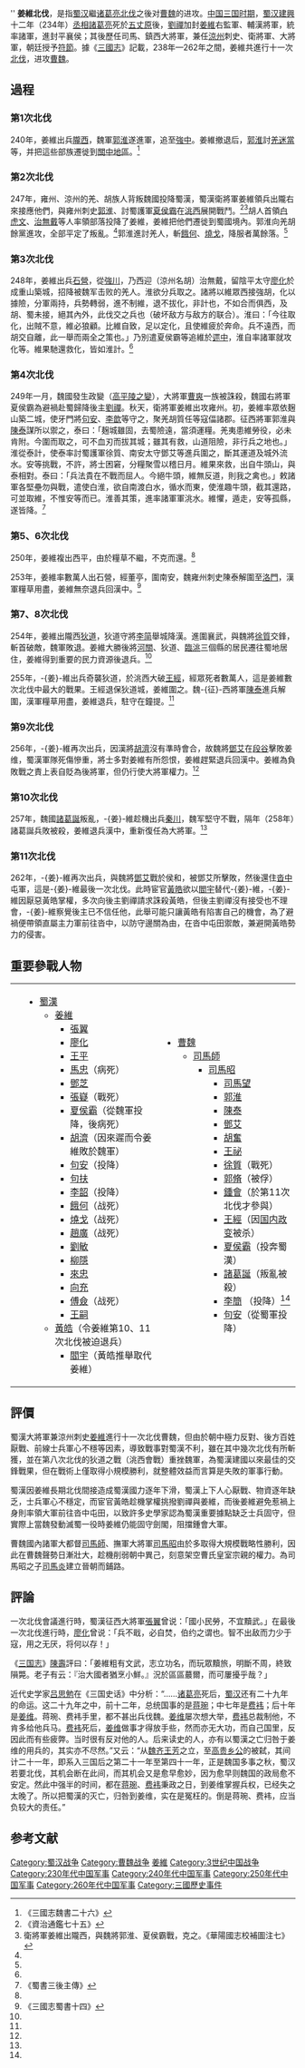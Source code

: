 {{noteTA
|1=斜谷
}}
{{Infobox Military Conflict|
image=|
caption=|
conflict=姜維北伐|
partof=姜維北伐|
date=魏正始元年至景元三年<br>蜀漢延熙三年至景耀五年<br>240年－262年|
place=[[隴西|隴西]]、[[漢中|漢中]]|
result=[[蜀漢|蜀漢]]大將軍[[姜維|姜維]]北伐。第十一次北伐因[[黄皓_(宦官)|黃皓]]的緣故，導致姜維被迫逃往邊遠地帶分兵屯田|
combatant1=[[蜀漢|蜀漢]]|
combatant2=[[曹魏|曹魏]]|
commander1=[[姜維|姜維]]<br>[[夏侯霸|夏侯霸]]†<br>[[張翼_(三國)|張翼]]<br>[[廖化|廖化]]|
commander2=（第一至四次）[[郭淮|郭淮]]、[[夏侯霸|夏侯霸]]（第四次投降）<br>（第五、六次）[[陈泰_(三国)|陳泰]]<br>（第七、八次）[[陈泰_(三国)|陳泰]]、[[徐質|徐質]]†、[[李簡_(三國)|李簡]]（投降）<br>（第九、十一次）[[鄧艾|鄧艾]]<br>（第十次）[[鄧艾|鄧艾]]、[[諸葛誕|諸葛誕]]†|
strength1=不明|
strength2=不详|
casualties1=上萬|
casualties2=數萬人|
}}
''
'''姜維北伐'''，是指[[蜀汉|蜀汉]]繼[[诸葛亮北伐|诸葛亮北伐]]之後对[[曹魏|曹魏]]的进攻。[[中国|中国]][[三国时期|三国时期]]，[[蜀汉|蜀汉]][[建兴_(蜀汉)|建興]]十二年（234年）[[丞相|丞相]][[諸葛亮|諸葛亮]]死於[[五丈原|五丈原]]後，[[劉禪|劉禪]]加封[[姜維|姜維]]右監軍、輔漢將軍，統率諸軍，進封平襄侯；其後歷任司馬、鎮西大將軍，兼任[[涼州|涼州]]刺史、衛將軍、大將軍，朝廷授予[[符節|符節]]。據《[[三國志|三國志]]》記載，238年—262年之間，姜維共進行十一次[[北伐|北伐]]，进攻[[曹魏|曹魏]]。

== 過程 ==
=== 第1次北伐 ===
240年，姜維出兵[[隴西|隴西]]，魏軍[[郭淮|郭淮]]遂進軍，追至[[強中|強中]]。姜維撤退后，[[郭淮|郭淮]]討[[羌|羌]][[迷當|迷當]]等，并把這些部族遷徙到[[關中地區|關中地區]]。<ref name="#1">《三國志魏書二十六》</ref>

=== 第2次北伐 ===
247年，雍州、涼州的羌、胡族人背叛魏國投降蜀漢，蜀漢衛將軍姜維領兵出隴右來接應他們，與雍州刺史[[郭淮|郭淮]]、討蜀護軍[[夏侯霸|夏侯霸]]在[[洮西|洮西]]展開戰鬥。<ref name="#2">《資治通鑑七十五》</ref><ref>衛將軍姜維出隴西，與魏將郭淮、夏侯霸戰，克之。《華陽國志校補圖注七》</ref>胡人首領[[白虎文|白虎文]]、[[治無戴|治無戴]]等人率領部落投降了姜維，姜維把他們遷徙到蜀國境內。郭淮向羌胡餘黨進攻，全部平定了叛亂。<ref name="#2"/>郭淮進討羌人，斬[[餓何|餓何]]、[[燒戈|燒戈]]，降服者萬餘落。<ref name="#1"/>

=== 第3次北伐 ===
248年，姜維出兵[[石營|石營]]，從[[強川|強川]]，乃西迎（涼州名胡）治無戴，留陰平太守[[廖化|廖化]]於成重山築城，招降被魏军击败的羌人。淮欲分兵取之。諸將以維眾西接強胡，化以據險，分軍兩持，兵勢轉弱，進不制維，退不拔化，非計也，不如合而俱西，及胡、蜀未接，絕其內外，此伐交之兵也（破坏敌方与敌方的联合）。淮曰：「今往取化，出賊不意，維必狼顧。比維自致，足以定化，且使維疲於奔命。兵不遠西，而胡交自離，此一舉而兩全之策也。」乃別遣夏侯霸等追維於[[遝中|遝中]]，淮自率諸軍就攻化等。維果馳還救化，皆如淮計。<ref name="#1"/>

=== 第4次北伐 ===
{{see also|曲城之戰}}
249年一月，魏國發生政變（[[高平陵之变|高平陵之變]]），大將軍[[曹爽|曹爽]]一族被誅殺，魏國右將軍夏侯霸為避禍赴蜀歸降後主[[劉禪|劉禪]]。秋天，衛將軍姜維出攻雍州。初，姜維率眾依麹山築二城，使牙門將[[句安|句安]]、[[李歆_(蜀漢)|李歆]]等守之，聚羌胡質任等寇偪諸郡。征西將軍郭淮與[[陈泰_(三国)|陳泰]]謀所以禦之，泰曰：「麹城雖固，去蜀險遠，當須運糧。羌夷患維勞役，必未肯附。今圍而取之，可不血刃而拔其城；雖其有救，山道阻險，非行兵之地也。」淮從泰計，使泰率討蜀護軍徐質、南安太守鄧艾等進兵圍之，斷其運道及城外流水。安等挑戰，不許，將士困窘，分糧聚雪以稽日月。維果來救，出自牛頭山，與泰相對。泰曰：「兵法貴在不戰而屈人。今絕牛頭，維無反道，則我之禽也。」敕諸軍各堅壘勿與戰，遣使白淮，欲自南渡白水，循水而東，使淮趣牛頭，截其還路，可並取維，不惟安等而已。淮善其策，進率諸軍軍洮水。維懼，遁走，安等孤縣，遂皆降。<ref name="#3">《蜀書三後主傳》</ref>

=== 第5、6次北伐 ===
250年，姜維複出西平，由於糧草不繼，不克而還。<ref name="#3"/>

253年，姜維率數萬人出石營，經董亭，圍南安，魏雍州刺史陳泰解圍至[[洛门镇|洛門]]，漢軍糧草用盡，姜維無奈退兵回漢中。<ref name="#4">《三國志蜀書十四》</ref>

=== 第7、8次北伐 ===
254年，姜維出隴西[[狄道|狄道]]，狄道守將[[李简_(三国)|李简]]舉城降漢。進圍襄武，與魏將[[徐質|徐質]]交鋒，斬首破敵，魏軍敗退。姜維大勝後將[[河關|河關]]、狄道、[[臨洮|臨洮]]三個縣的居民遷往蜀地居住，姜維得到重要的民力資源後退兵。<ref name="#4"/>

{{see also|狄道之戰}}
255年，-{姜}-維出兵奇襲狄道，於洮西大破[[王經|王經]]，經眾死者數萬人，這是姜維數次北伐中最大的戰果。王經退保狄道城，姜維圍之。魏-{征}-西將軍[[陳泰_(三國)|陳泰]]進兵解圍，漢軍糧草用盡，姜維退兵，駐守在鐘提。<ref name="#4"/>

=== 第9次北伐 ===
{{see also|段谷之戰}}
256年，-{姜}-維再次出兵，因漢將[[胡濟|胡濟]]沒有準時會合，故魏將[[鄧艾|鄧艾]]在[[段谷|段谷]]擊敗姜维，蜀漢軍隊死傷慘重，將士多對姜維有所怨恨，姜維趕緊退兵回漢中。姜維為負敗戰之責上表自貶為後將軍，但仍行使大將軍權力。<ref name="#4"/>

=== 第10次北伐 ===
257年，魏國[[諸葛誕|諸葛誕]]叛亂，-{姜}-維趁機出兵[[秦川|秦川]]，魏军堅守不戰，隔年（258年）諸葛誕兵敗被殺，姜維退兵漢中，重新復任為大將軍。<ref name="#4"/>

=== 第11次北伐 ===
262年，-{姜}-維再次出兵，與魏將[[鄧艾|鄧艾]]戰於侯和，被鄧艾所擊敗，然後還住[[沓中|沓中]]屯軍，這是-{姜}-維最後一次北伐。此時宦官[[黄皓_(宦官)|黃皓]]欲以[[閻宇|閻宇]]替代-{姜}-維，-{姜}-維因厭惡黃皓掌權，多次向後主劉禪請求誅殺黃皓，但後主劉禪沒有接受也不理會，-{姜}-維察覺後主已不信任他，此舉可能只讓黃皓有陷害自己的機會，為了避禍便帶領直屬主力軍前往沓中，以防守邊關為由，在沓中屯田禦敵，兼避開黃皓勢力的侵害。

==重要參戰人物==
{|
|
|valign=top|
*[[蜀漢|蜀漢]]
**[[姜維|姜維]]
***[[张翼_(三国)|張翼]]
***[[廖化|廖化]]
***[[王平_(三国)|王平]]
***[[马忠_(蜀汉)|馬忠]]（病死）
***[[鄧芝|鄧芝]]
***[[張嶷|張嶷]]（戰死）
***[[夏侯霸|夏侯霸]]（從魏軍投降，後病死）
***[[胡濟|胡濟]]（因來遲而令姜維敗於魏軍）
***[[句安|句安]]（投降）
***[[句扶|句扶]]
***[[李韶_(蜀漢)|李韶]]（投降）
***[[餓何|餓何]]（战死）
***[[燒戈|燒戈]]（战死）
***[[趙廣|趙廣]]（战死）
***[[劉敏|劉敏]]
***[[柳隱|柳隱]]
***[[來忠|來忠]]
***[[向充|向充]]
***[[傅僉|傅僉]]（战死）
***[[王嗣_(蜀漢)|王嗣]]
**[[黄皓_(宦官)|黃皓]]（令姜維第10、11次北伐被迫退兵）
***[[閻宇|閻宇]]（黃皓推舉取代姜維）
     

|valign=top|
*[[曹魏|曹魏]]
**[[司馬師|司馬師]]
***[[司馬昭|司馬昭]]
****[[司馬望|司馬望]]
****[[郭淮|郭淮]]
****[[陈泰_(三国)|陳泰]]
****[[鄧艾|鄧艾]]
****[[胡奮|胡奮]]
****[[王祕|王祕]]
****[[徐質|徐質]]（戰死）
****[[郭脩|郭脩]]（被俘）
****[[鍾會|鍾會]]（於第11次北伐才參與）
****[[王經|王經]]（因[[司馬昭弒君|国内政变]]被杀）
****[[夏侯霸|夏侯霸]]（投奔蜀漢）
****[[諸葛誕|諸葛誕]]（叛亂被殺）
****[[李簡|李簡]] （投降）<ref name="#4"/>
****[[句安|句安]]（從蜀軍投降）
|}

==評價==
蜀漢大將軍兼涼州刺史[[姜維|姜維]]進行十一次北伐曹魏，但由於朝中極力反對、後方百姓厭戰、前線士兵軍心不穩等因素，導致戰事對蜀漢不利，雖在其中幾次北伐有所斬獲，並在第八次北伐的狄道之戰（洮西會戰）重挫魏軍，為蜀漢建國以來最佳的交鋒戰果，但在戰術上僅取得小規模勝利，就整體效益而言算是失敗的軍事行動。

蜀漢因姜維長期北伐間接造成蜀漢國力逐年下滑，蜀漢上下人心厭戰、物資逐年缺乏，士兵軍心不穩定，而宦官黃皓趁機掌權挑撥劉禪與姜維，而後姜維避免惹禍上身則率領大軍前往沓中屯田，以致許多史學家認為蜀漢重要據點缺乏士兵固守，但實際上當魏發動滅蜀一役時姜維仍能固守劍閣，阻擋鍾會大軍。

曹魏國內諸軍大都督[[司馬師|司馬師]]、撫軍大將軍[[司馬昭|司馬昭]]由於多取得大規模戰略性勝利，因此在曹魏聲勢日漸壯大，趁機削弱朝中異己，刻意架空曹氏皇室宗親的權力。為司馬昭之子[[司馬炎|司馬炎]]建立晉朝而鋪路。

==評論==
一次北伐會議進行時，蜀漢征西大將軍[[张翼_(三国)|張翼]]曾说：「國小民勞，不宜黷武。」在最後一次北伐進行時，[[廖化|廖化]]曾说：「兵不戢，必自焚，伯约之谓也。智不出敌而力少于寇，用之无厌，将何以存！」

《[[三国志|三国志]]》[[陳壽|陳壽]]評曰：「姜維粗有文武，志立功名，而玩眾黷旅，明斷不周，終致隕斃。老子有云：『治大國者猶烹小鮮。』況於區區蕞爾，而可屢擾乎哉？」

近代史学家[[吕思勉|吕思勉]]在《三国史话》中分析：“……[[诸葛亮|诸葛亮]]死后，[[蜀汉|蜀汉]]还有二十九年的命运。这二十九年之中，前十二年，总统国事的是[[蒋琬|蒋琬]]；中七年是[[费袆|费袆]]；后十年是[[姜维|姜维]]。蒋琬、费袆手里，都不甚出兵伐魏。[[姜维|姜维]]屡次想大举，[[费袆|费袆]]总裁制他，不肯多给他兵马。[[费袆|费袆]]死后，[[姜维|姜维]]做事才得放手些，然而亦无大功，而自己国里，反因此而有些疲弊。当时很有反对他的人。后来读史的人，亦有以蜀漢之亡归咎于姜维的用兵的，其实亦不尽然。”又云：“从[[魏齐王芳|魏齐王芳]]之立，至[[高贵乡公|高贵乡公]]的被弑，其间计二十一年，即系入三国后之第二十一年至第四十一年，正是魏国多事之秋，蜀汉若要北伐，其机会断在此间，而其机会又是愈早愈妙，因为愈早则魏国的政局愈不安定。然此中强半的时间，都在[[蒋琬|蒋琬]]、[[费袆|费袆]]秉政之日，到姜维掌握兵权，已经失之太晚了。所以把蜀漢的灭亡，归咎到姜维，实在是冤枉的。倒是蒋琬、费袆，应当负较大的责任。”

== 参考文献 ==
{{Reflist|2}}

{{三国}}
{{三國歷史事件|index=JWBF}}
{{北伐}}
[[Category:蜀汉战争|Category:蜀汉战争]]
[[Category:曹魏战争|Category:曹魏战争]]
[[Category:北伐|姜維]]
[[Category:3世纪中国战争|Category:3世纪中国战争]]
[[Category:230年代中国军事|Category:230年代中国军事]]
[[Category:240年代中国军事|Category:240年代中国军事]]
[[Category:250年代中国军事|Category:250年代中国军事]]
[[Category:260年代中国军事|Category:260年代中国军事]]
[[Category:三國歷史事件|Category:三國歷史事件]]